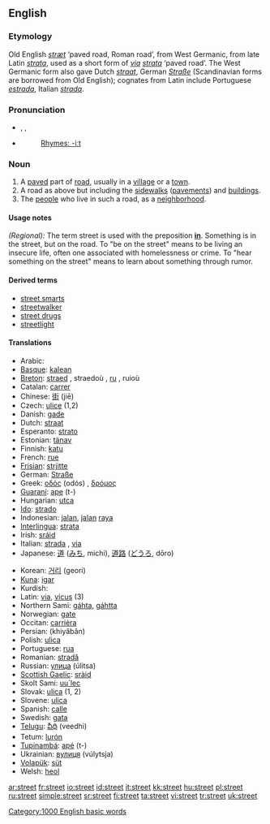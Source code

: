 {{wikipedia}}
==English==

{{rank|produce|drawn|field|828|street|attempt|soft|officers}}

===Etymology===
Old English ''[[stræt]]'' ‘paved road, Roman road’, from West Germanic, from late Latin ''[[strata#Latin|strata]]'', used as a short form of ''[[via]] [[strata]]'' ‘paved road’.  The West Germanic form also gave Dutch ''[[straat]]'', German ''[[Straße]]'' (Scandinavian forms are borrowed from Old English); cognates from Latin include Portuguese ''[[estrada]]'', Italian ''[[strada]]''.

===Pronunciation===
*{{AHD|strēt}}, {{IPA|/striːt/}}, {{SAMPA|/stri:t/}}
*{{audio|en-us-street.ogg|Audio (US)}}
*:[[Rhymes:English:-iːt|Rhymes: -iːt]]

===Noun===
{{en-noun}}

# A [[paved]] part of [[road]], usually in a [[village]] or a [[town]].
# A road as above but including the [[sidewalk]]s ([[pavement]]s) and [[building]]s.
# The [[people]] who live in such a road, as a [[neighborhood]].

====Usage notes====
''(Regional):'' The term street is used with the preposition '''[[in]]'''.  Something is in the street, but on the road.  To "be on the street" means to be living an insecure life, often one associated with homelessness or crime. To "hear something on the street" means to learn about something through rumor. <!--This should be expanded a bit.-->

====Derived terms====
*[[street smarts]]
*[[streetwalker]]
*[[street drugs]]
*[[streetlight]]

====Translations====
{{trans-top}}
*Arabic: {{ARchar|[[شارع]]}} {{Unicode|(šá:reʕ)}}
*[[Basque]]: [[kalean]]
*[[Breton]]: [[straed]] {{f}}, straedoù {{p}}, [[ru]] {{f}}, ruioù {{p}}
*Catalan: [[carrer]] {{f}}
*Chinese: [[街]] (jiē)
*Czech: [[ulice]] {{f}} (1,2)
*Danish: [[gade]] {{n}}
*Dutch: [[straat]]
*Esperanto: [[strato]]
*Estonian: [[tänav]]
*Finnish: [[katu]]
*French: [[rue]] {{f}}
*[[Frisian]]: [[strjitte]]
*German: [[Straße]] {{f}}
*Greek: [[οδός]] (odós) {{f}}, [[δρόμος]] {{m}}
*[[Guaraní]]: [[ape]] (t-)
*Hungarian: [[utca]]
*[[Ido]]: [[strado]]
*Indonesian: [[jalan]], [[jalan]] [[raya]]
*[[Interlingua]]: [[strata]]
*Irish: [[sráid]] {{f}}
*Italian: [[strada]] {{f}}, [[via#Italian|via]] {{f}}
*Japanese: [[道]] ([[みち]], michi), [[道路]] ([[どうろ]], dōro)
{{trans-mid}}
*Korean: [[거리]] (geori)
*[[Kuna]]: [[igar]]
*Kurdish: {{KUchar|[[جاده‌]]}}
*Latin: [[via]], [[vicus]] (3)
*Northern Sami: [[gáhta]], [[gáhtta]]
*Norwegian: [[gate]]
*Occitan: [[carrièra]] {{f}}
*Persian: {{FAchar|[[خیابان]]}} (khiyâbân)
*Polish: [[ulica]]
*Portuguese: [[rua#Portuguese|rua]] {{f}}
*Romanian: [[stradă]] {{f}}
*Russian: [[улица]] (úlitsa) {{f}}
*[[Scottish Gaelic]]: [[sràid]] {{f}}
*Skolt Sami: [[uu´lec]]
*Slovak: [[ulica#Slovak|ulica]] {{f}} (1, 2)
*Slovene: [[ulica]] {{f}}
*Spanish: [[calle]] {{f}}
*Swedish: [[gata]]
*[[Telugu]]: [[వీధి]] (veedhi)
*Tetum: [[lurón]]
*[[Tupinambá]]: [[apé]] (t-)
*Ukrainian: [[вулиця]] (vúlytsja) {{f}}
*[[Volapük]]: [[süt]]
*Welsh: [[heol]] {{f}}
{{trans-bottom}}

[[Category:1000 English basic words]]

[[ar:street]]
[[fr:street]]
[[io:street]]
[[id:street]]
[[it:street]]
[[kk:street]]
[[hu:street]]
[[pl:street]]
[[ru:street]]
[[simple:street]]
[[sr:street]]
[[fi:street]]
[[ta:street]]
[[vi:street]]
[[tr:street]]
[[uk:street]]